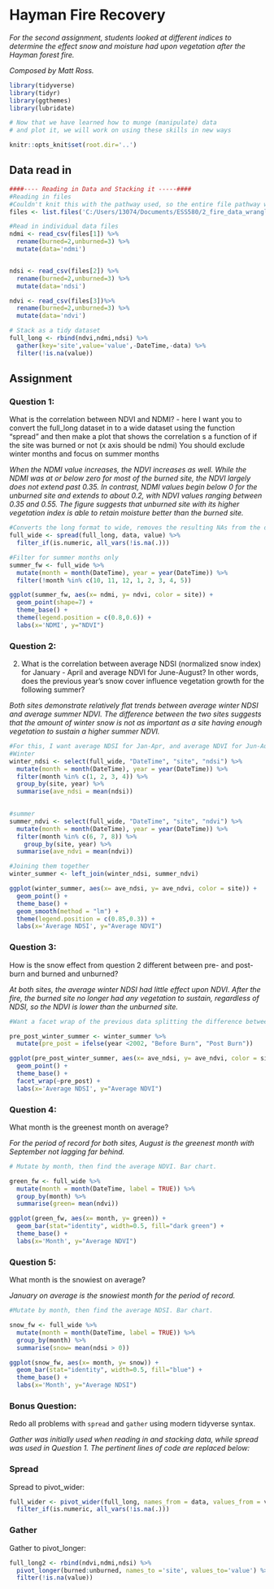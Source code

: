 # Hayman Fire Recovery

*For the second assignment, students looked at different indices to determine the effect snow and moisture had upon vegetation after the Hayman forest fire.* 
 
*Composed by Matt Ross.* 
 
```r
library(tidyverse)
library(tidyr)
library(ggthemes)
library(lubridate)

# Now that we have learned how to munge (manipulate) data
# and plot it, we will work on using these skills in new ways

knitr::opts_knit$set(root.dir='..')
```

## Data read in

```r
####---- Reading in Data and Stacking it -----####
#Reading in files
#Couldn't knit this with the pathway used, so the entire file pathway was used.
files <- list.files('C:/Users/13074/Documents/ESS580/2_fire_data_wrangle/data',full.names=T)

#Read in individual data files
ndmi <- read_csv(files[1]) %>% 
  rename(burned=2,unburned=3) %>%
  mutate(data='ndmi')


ndsi <- read_csv(files[2]) %>% 
  rename(burned=2,unburned=3) %>%
  mutate(data='ndsi')

ndvi <- read_csv(files[3])%>% 
  rename(burned=2,unburned=3) %>%
  mutate(data='ndvi')

# Stack as a tidy dataset
full_long <- rbind(ndvi,ndmi,ndsi) %>%
  gather(key='site',value='value',-DateTime,-data) %>%
  filter(!is.na(value))

```

## Assignment 

### Question 1: 

What is the correlation between NDVI and NDMI? - here I want you to
convert the full_long dataset in to a wide dataset using the 
function "spread" and then make a plot that shows the correlation s a
function of if the site was burned or not (x axis should be ndmi)
You should exclude winter months and focus on summer months

*When the NDMI value increases, the NDVI increases as well. While the NDMI was at or below zero for most of the burned site, the NDVI largely does not extend past 0.35. In contrast, NDMI values begin below 0 for the unburned site and extends to about 0.2, with NDVI values ranging between 0.35 and 0.55. The figure suggests that unburned site with its higher vegetation index is able to retain moisture better than the burned site.*   

```r

#Converts the long format to wide, removes the resulting NAs from the df. 
full_wide <- spread(full_long, data, value) %>%
  filter_if(is.numeric, all_vars(!is.na(.)))

#Filter for summer months only
summer_fw <- full_wide %>% 
  mutate(month = month(DateTime), year = year(DateTime)) %>% 
  filter(!month %in% c(10, 11, 12, 1, 2, 3, 4, 5))

ggplot(summer_fw, aes(x= ndmi, y= ndvi, color = site)) +
  geom_point(shape=7) +
  theme_base() +
  theme(legend.position = c(0.8,0.6)) +
  labs(x='NDMI', y="NDVI")

```

### Question 2: 

2) What is the correlation between average NDSI (normalized
 snow index) for January - April and average NDVI for June-August?
In other words, does the previous year's snow cover influence vegetation
 growth for the following summer?

*Both sites demonstrate relatively flat trends between average winter NDSI and average summer NDVI. The difference between the two sites suggests that the amount of winter snow is not as important as a site having enough vegetation to sustain a higher summer NDVI.* 

```r

#For this, I want average NDSI for Jan-Apr, and average NDVI for Jun-Aug
#Winter
winter_ndsi <- select(full_wide, "DateTime", "site", "ndsi") %>% 
  mutate(month = month(DateTime), year = year(DateTime)) %>% 
  filter(month %in% c(1, 2, 3, 4)) %>% 
  group_by(site, year) %>% 
  summarise(ave_ndsi = mean(ndsi))
  

#summer
summer_ndvi <- select(full_wide, "DateTime", "site", "ndvi") %>% 
  mutate(month = month(DateTime), year = year(DateTime)) %>% 
  filter(month %in% c(6, 7, 8)) %>%
    group_by(site, year) %>% 
  summarise(ave_ndvi = mean(ndvi))

#Joining them together
winter_summer <- left_join(winter_ndsi, summer_ndvi)

ggplot(winter_summer, aes(x= ave_ndsi, y= ave_ndvi, color = site)) +
  geom_point() +
  theme_base() +
  geom_smooth(method = "lm") +
  theme(legend.position = c(0.85,0.3)) +
  labs(x='Average NDSI', y="Average NDVI")

```

### Question 3:

How is the snow effect from question 2 different between pre- and post-burn
and burned and unburned? 

*At both sites, the average winter NDSI had little effect upon NDVI. After the fire, the burned site no longer had any vegetation to sustain, regardless of NDSI, so the NDVI is lower than the unburned site.*

```r

#Want a facet wrap of the previous data splitting the difference between pre/post fire

pre_post_winter_summer <- winter_summer %>% 
  mutate(pre_post = ifelse(year <2002, "Before Burn", "Post Burn"))

ggplot(pre_post_winter_summer, aes(x= ave_ndsi, y= ave_ndvi, color = site)) +
  geom_point() +
  theme_base() +
  facet_wrap(~pre_post) +
  labs(x='Average NDSI', y="Average NDVI")

```

### Question 4:

What month is the greenest month on average? 

*For the period of record for both sites, August is the greenest month with September not lagging far behind.*

```r

# Mutate by month, then find the average NDVI. Bar chart. 

green_fw <- full_wide %>% 
  mutate(month = month(DateTime, label = TRUE)) %>% 
  group_by(month) %>% 
  summarise(green= mean(ndvi))

ggplot(green_fw, aes(x= month, y= green)) +
  geom_bar(stat="identity", width=0.5, fill="dark green") +
  theme_base() +
  labs(x='Month', y="Average NDVI")

```

### Question 5: 

What month is the snowiest on average?

*January on average is the snowiest month for the period of record.*

```r

#Mutate by month, then find the average NDSI. Bar chart. 

snow_fw <- full_wide %>% 
  mutate(month = month(DateTime, label = TRUE)) %>% 
  group_by(month) %>% 
  summarise(snow= mean(ndsi > 0))

ggplot(snow_fw, aes(x= month, y= snow)) +
  geom_bar(stat="identity", width=0.5, fill="blue") +
  theme_base() +
  labs(x='Month', y="Average NDSI")

```

### Bonus Question: 
Redo all problems with `spread` and `gather` using modern tidyverse syntax. 

*Gather was initially used when reading in and stacking data, while spread was used in Question 1. The pertinent lines of code are replaced below:*

### Spread

Spread to pivot_wider:

```r

full_wider <- pivot_wider(full_long, names_from = data, values_from = value) %>%
  filter_if(is.numeric, all_vars(!is.na(.)))

```


### Gather 

Gather to pivot_longer: 

```r

full_long2 <- rbind(ndvi,ndmi,ndsi) %>%
  pivot_longer(burned:unburned, names_to ='site', values_to='value') %>%
  filter(!is.na(value))

```



